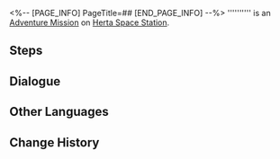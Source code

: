 <%-- [PAGE_INFO]
PageTitle=##
[END_PAGE_INFO] --%>
{{Stub|Dialogue.}}
{{Mission Infobox
|id            = 2000313
|title         = 
|image         = <!--Mission .png-->
|type          = Adventure
|event_name    = 
|chapter       = 
|requirements  = [[Adventure Mission]] ''[[Emptiness of Locus Silentii]]'' completed
|summary       = <!--official mission summary from Fate's Atlas-->
|characters    = System Hint; Trailblazer
|startLocation = [[Herta Space Station]] - [[Base Zone]]
|world         = Herta Space Station
|area          = Base Zone
|prev          = Emptiness of Locus Silentii
|next          = 
|rewards       = 
}}
'''''''''' is an [[Adventure Mission]] on [[Herta Space Station]].

==Steps==


<!--
==Gameplay Notes==

--><!--
==Trial Character==

-->
==Dialogue==
{{Stub Dialogue}}

{{Dialogue End}}

==Other Languages==
{{Other Languages
|en   = 
|zhs  = 
|zht  = 
|ja   = 
|ko   = 
|es   = 
|fr   = 
|ru   = 
|th   = 
|vi   = 
|de   = 
|id   = 
|pt   = 
}}

==Change History==
{{Change History|1.0}}
